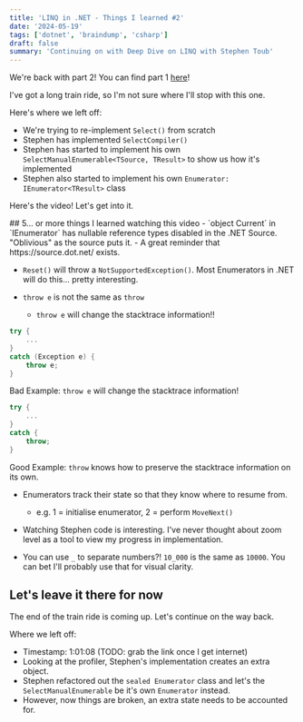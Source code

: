 ```yaml
---
title: 'LINQ in .NET - Things I learned #2'
date: '2024-05-19'
tags: ['dotnet', 'braindump', 'csharp']
draft: false 
summary: 'Continuing on with Deep Dive on LINQ with Stephen Toub'
---
```


We're back with part 2! You can find part 1 [here](/blog/linq-in-dotnet/part-1)!

I've got a long train ride, so I'm not sure where I'll stop with this one.

Here's where we left off:
- We're trying to re-implement `Select()` from scratch
- Stephen has implemented `SelectCompiler()`
- Stephen has started to implement his own `SelectManualEnumerable<TSource, TResult>` to show us how it's implemented
- Stephen also started to implement his own `Enumerator: IEnumerator<TResult>` class

Here's the video! Let's get into it.
<div class="mb-4">
    <YoutubeEmbed id="xKr96nIyCFM" />
</div>
## 5... or more things I learned watching this video
- `object Current` in `IEnumerator` has nullable reference types disabled in the .NET Source. "Oblivious" as the source puts it.
    - A great reminder that https://source.dot.net/ exists.

- `Reset()` will throw a `NotSupportedException()`. Most Enumerators in .NET will do this... pretty interesting.

- `throw e` is not the same as `throw`
    - `throw e` will change the stacktrace information!!

``` csharp
try {
    ...
}
catch (Exception e) {
    throw e;
}
```
Bad Example: `throw e` will change the stacktrace information!

``` csharp
try {
    ...
}
catch {
    throw;
}
```
Good Example: `throw` knows how to preserve the stacktrace information on its own.

- Enumerators track their state so that they know where to resume from.
    - e.g. 1 = initialise enumerator, 2 = perform `MoveNext()`

- Watching Stephen code is interesting. I've never thought about zoom level as a tool to view my progress in implementation.

- You can use `_` to separate numbers?! `10_000` is the same as `10000`. You can bet I'll probably use that for visual clarity.

## Let's leave it there for now

The end of the train ride is coming up. Let's continue on the way back.

Where we left off:
- Timestamp: 1:01:08 (TODO: grab the link once I get internet)
- Looking at the profiler, Stephen's implementation creates an extra object.
- Stephen refactored out the `sealed Enumerator` class and let's the `SelectManualEnumerable` be it's own `Enumerator` instead.
- However, now things are broken, an extra state needs to be accounted for.